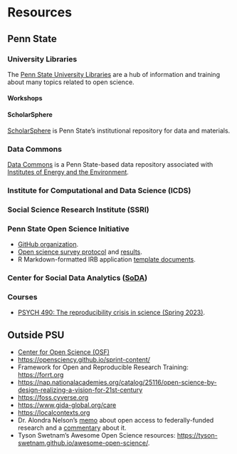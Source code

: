 # Resources {-}

## Penn State {-}

### University Libraries {-}

The [Penn State University Libraries](https://libraries.psu.edu) are a hub of information and training about many topics related to open science.

#### Workshops {-}

#### ScholarSphere {-}

[ScholarSphere](https://scholarsphere.psu.edu) is Penn State's institutional repository for data and materials.

### Data Commons {-}

[Data Commons](https://www.datacommons.psu.edu) is a Penn State-based data repository associated with [Institutes of Energy and the Environment](https://iee.psu.edu/home).

### Institute for Computational and Data Science (ICDS) {- #icds}

### Social Science Research Institute (SSRI) {- #ssri}

### Penn State Open Science Initiative {-}

- [GitHub organization](https://github.com/penn-state-open-science).
- [Open science survey protocol](http://penn-state-open-science.github.io/survey-fall-2022/) and [results](https://penn-state-open-science.github.io/survey-fall-2022/data-visualization.html).
- R Markdown-formatted IRB application [template documents](https://github.com/penn-state-open-science/irb-markdown-templates).

### Center for Social Data Analytics ([SoDA](https://soda.la.psu.edu)) {- #soda}

### Courses {-}

- [PSYCH 490: The reproducibility crisis in science (Spring 2023)](https://psu-psychology.github.io/psych-490-reproducibility-2023-spring/).

## Outside PSU {-}

- [Center for Open Science (OSF)](https://osf.io)
- <https://opensciency.github.io/sprint-content/>
- Framework for Open and Reproducible Research Training: <https://forrt.org>
- <https://nap.nationalacademies.org/catalog/25116/open-science-by-design-realizing-a-vision-for-21st-century>
- <https://foss.cyverse.org>
- <https://www.gida-global.org/care>
- <https://localcontexts.org>
- Dr. Alondra Nelson's [memo](http://www.whitehouse.gov/wp-content/uploads/2022/08/08-2022-OSTP-Public-Access-Memo.pdf) about open access to federally-funded research and a [commentary](https://guides.lib.umich.edu/open-research-and-scholarship/OSTP-memo) about it.
- Tyson Swetnam's Awesome Open Science resources: <https://tyson-swetnam.github.io/awesome-open-science/>.
